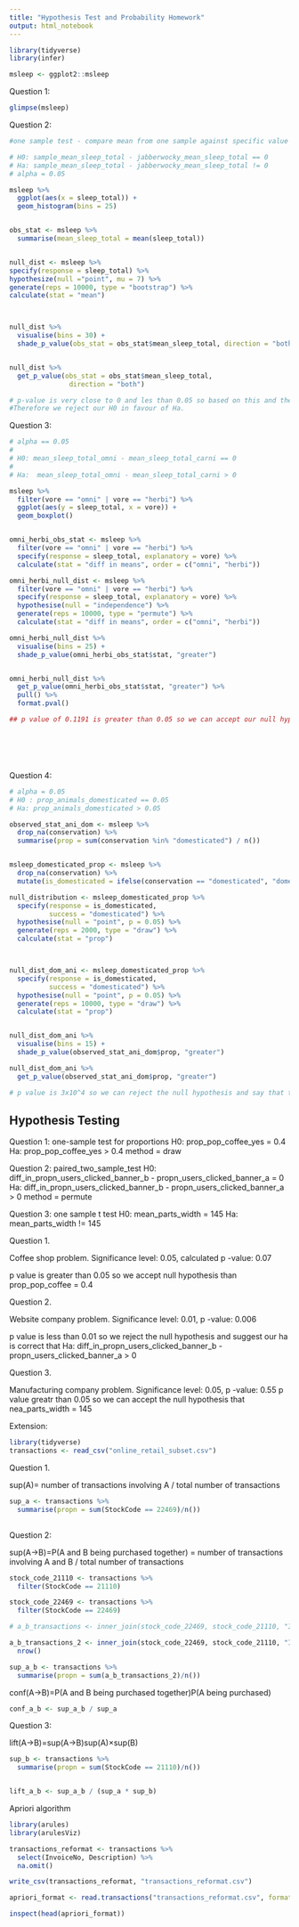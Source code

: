 ```yaml
---
title: "Hypothesis Test and Probability Homework"
output: html_notebook
---
```



```r

library(tidyverse)
library(infer)

msleep <- ggplot2::msleep

```

Question 1:

```r

glimpse(msleep)

```
Question 2:

```r

#one sample test - compare mean from one sample against specific value

# H0: sample_mean_sleep_total - jabberwocky_mean_sleep_total == 0
# Ha: sample_mean_sleep_total - jabberwocky_mean_sleep_total != 0
# alpha = 0.05

msleep %>% 
  ggplot(aes(x = sleep_total)) + 
  geom_histogram(bins = 25)


obs_stat <- msleep %>%
  summarise(mean_sleep_total = mean(sleep_total))


null_dist <- msleep %>% 
specify(response = sleep_total) %>% 
hypothesize(null ="point", mu = 7) %>%   
generate(reps = 10000, type = "bootstrap") %>%    
calculate(stat = "mean")



null_dist %>% 
  visualise(bins = 30) +
  shade_p_value(obs_stat = obs_stat$mean_sleep_total, direction = "both")


null_dist %>% 
  get_p_value(obs_stat = obs_stat$mean_sleep_total, 
               direction = "both")

# p-value is very close to 0 and les than 0.05 so based on this and the visualisation of our obs stat on our null distribution we can say that it is unlikley that the mean sleep_total is the same as the typical jabberwocky value.
#Therefore we reject our H0 in favour of Ha.

```

Question 3:

```r

# alpha == 0.05
# 
# H0: mean_sleep_total_omni - mean_sleep_total_carni == 0
# 
# Ha:  mean_sleep_total_omni - mean_sleep_total_carni > 0

msleep %>% 
  filter(vore == "omni" | vore == "herbi") %>% 
  ggplot(aes(y = sleep_total, x = vore)) +
  geom_boxplot()


omni_herbi_obs_stat <- msleep %>% 
  filter(vore == "omni" | vore == "herbi") %>% 
  specify(response = sleep_total, explanatory = vore) %>% 
  calculate(stat = "diff in means", order = c("omni", "herbi"))

omni_herbi_null_dist <- msleep %>% 
  filter(vore == "omni" | vore == "herbi") %>% 
  specify(response = sleep_total, explanatory = vore) %>% 
  hypothesise(null = "independence") %>% 
  generate(reps = 10000, type = "permute") %>%
  calculate(stat = "diff in means", order = c("omni", "herbi"))

omni_herbi_null_dist %>% 
  visualise(bins = 25) +
  shade_p_value(omni_herbi_obs_stat$stat, "greater")


omni_herbi_null_dist %>% 
  get_p_value(omni_herbi_obs_stat$stat, "greater") %>% 
  pull() %>% 
  format.pval()

## p value of 0.1191 is greater than 0.05 so we can accept our null hypothesis than omnivores do not sleep significantly longer than herbivores.







```

Question 4:


```r

# alpha = 0.05 
# H0 : prop_animals_domesticated == 0.05
# Ha: prop_animals_domesticated > 0.05

observed_stat_ani_dom <- msleep %>% 
  drop_na(conservation) %>% 
  summarise(prop = sum(conservation %in% "domesticated") / n())


msleep_domesticated_prop <- msleep %>% 
  drop_na(conservation) %>% 
  mutate(is_domesticated = ifelse(conservation == "domesticated", "domesticated", "not domesticated")) 

null_distribution <- msleep_domesticated_prop %>% 
  specify(response = is_domesticated,
          success = "domesticated") %>% 
  hypothesise(null = "point", p = 0.05) %>% 
  generate(reps = 2000, type = "draw") %>%  
  calculate(stat = "prop") 



null_dist_dom_ani <- msleep_domesticated_prop %>% 
  specify(response = is_domesticated,
          success = "domesticated") %>% 
  hypothesise(null = "point", p = 0.05) %>% 
  generate(reps = 10000, type = "draw") %>%  
  calculate(stat = "prop") 


null_dist_dom_ani %>% 
  visualise(bins = 15) +
  shade_p_value(observed_stat_ani_dom$prop, "greater")

null_dist_dom_ani %>% 
  get_p_value(observed_stat_ani_dom$prop, "greater")

# p value is 3x10^4 so we can reject the null hypothesis and say that the proportion of domesticated animals is grater than 5%.


```

## Hypothesis Testing 

Question 1:
one-sample test for proportions
H0: prop_pop_coffee_yes = 0.4
Ha: prop_pop_coffee_yes > 0.4
method = draw

Question 2:
paired_two_sample_test
H0: diff_in_propn_users_clicked_banner_b - propn_users_clicked_banner_a = 0
Ha: diff_in_propn_users_clicked_banner_b - propn_users_clicked_banner_a > 0
method = permute

Question 3:
one sample t test
H0: mean_parts_width = 145
Ha: mean_parts_width != 145



Question 1.

Coffee shop problem. Significance level: 0.05, calculated p
-value: 0.07

p value is greater than 0.05 so we accept null hypothesis than prop_pop_coffee = 0.4


Question 2.

Website company problem. Significance level: 0.01, p
-value: 0.006

p value is less than 0.01 so we reject the null hypothesis and suggest our ha is correct that Ha: diff_in_propn_users_clicked_banner_b - propn_users_clicked_banner_a > 0

Question 3.

Manufacturing company problem. Significance level: 0.05, p
-value: 0.55
p value greatr than 0.05 so we can accept the null hypothesis that nea_parts_width = 145


Extension:

```r
library(tidyverse)
transactions <- read_csv("online_retail_subset.csv")
```

Question 1.

sup(A)= number of transactions involving A / total number of transactions

```r

sup_a <- transactions %>% 
  summarise(propn = sum(StockCode == 22469)/n())
  

```


Question 2:

sup(A→B)=P(A and B being purchased together) = number of transactions involving A and B / total number of transactions

```r

stock_code_21110 <- transactions %>% 
  filter(StockCode == 21110)

stock_code_22469 <- transactions %>% 
  filter(StockCode == 22469)

# a_b_transactions <- inner_join(stock_code_22469, stock_code_21110, "InvoiceNo")

a_b_transactions_2 <- inner_join(stock_code_22469, stock_code_21110, "InvoiceDate") %>% 
  nrow()

sup_a_b <- transactions %>% 
  summarise(propn = sum(a_b_transactions_2)/n())

```
conf(A→B)=P(A and B being purchased together)P(A being purchased)

```r

conf_a_b <- sup_a_b / sup_a

```



Question 3:

lift(A→B)=sup(A→B)sup(A)×sup(B)

```r
sup_b <- transactions %>% 
  summarise(propn = sum(StockCode == 21110)/n())


lift_a_b <- sup_a_b / (sup_a * sup_b)
```


Apriori algorithm

```r
library(arules)
library(arulesViz)
```

```r
transactions_reformat <- transactions %>%
  select(InvoiceNo, Description) %>%
  na.omit()

write_csv(transactions_reformat, "transactions_reformat.csv")

apriori_format <- read.transactions("transactions_reformat.csv", format = "single", sep = ",", header = TRUE, cols = c("InvoiceNo", "Description"))
```
```r
inspect(head(apriori_format))
```

